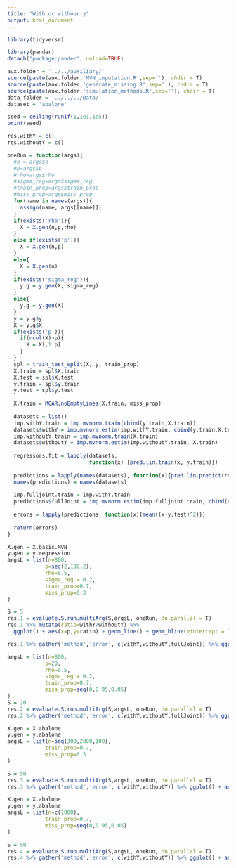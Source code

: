 ```yaml
---
title: "With or withour y"
output: html_document
---
```


```r
library(tidyverse)

library(pander)
detach("package:pander", unload=TRUE)
```

```r
aux.folder = '../../auxiliary/'
source(paste(aux.folder,'MVN_imputation.R',sep=''), chdir = T)
source(paste(aux.folder,'generate_missing.R',sep=''), chdir = T)
source(paste(aux.folder,'simulation_methods.R',sep=''), chdir = T)
data_folder = '../../../Data/'
dataset = 'abalone'

seed = ceiling(runif(1,1e3,1e5))
print(seed)
```

```r
res.withY = c()
res.withoutY = c()

oneRun = function(args){
  #n = args$n
  #p=args$p
  #rho=args$rho
  #sigma_reg=args$sigma_reg
  #train_prop=args$train_prop
  #miss_prop=args$miss_prop
  for(name in names(args)){
    assign(name, args[[name]])
  }
  if(exists('rho')){
    X = X.gen(n,p,rho)
  }
  else if(exists('p')){
    X = X.gen(n,p)
  }
  else{
    X = X.gen(n)
  }
  if(exists('sigma_reg')){
    y.g = y.gen(X, sigma_reg) 
  }
  else{
    y.g = y.gen(X) 
  }
  y = y.g$y
  X = y.g$X
  if(exists('p')){
    if(ncol(X)>p){
      X = X[,1:p]
    }
  }
  spl = train_test_split(X, y, train_prop)
  X.train = spl$X.train
  X.test = spl$X.test
  y.train = spl$y.train
  y.test = spl$y.test
  
  X.train = MCAR.noEmptyLines(X.train, miss_prop)
  
  datasets = list()
  imp.withY.train = imp.mvnorm.train(cbind(y.train,X.train))
  datasets$withY = imp.mvnorm.estim(imp.withY.train, cbind(y.train,X.train))[,-1]
  imp.withoutY.train = imp.mvnorm.train(X.train)
  datasets$withoutY = imp.mvnorm.estim(imp.withoutY.train, X.train)
  
  regressors.fit = lapply(datasets,
                          function(x) {pred.lin.train(x, y.train)})
  
  predictions = lapply(names(datasets), function(x){pred.lin.predict(regressors.fit[[x]], X.test)})
  names(predictions) = names(datasets)
  
  imp.fulljoint.train = imp.withY.train
  predictions$fullJoint = imp.mvnorm.estim(imp.fulljoint.train, cbind(rep(NA,nrow(X.test)), X.test))[,1]
  
  errors = lapply(predictions, function(x){mean((x-y.test)^2)})
  
  return(errors)
}
```
```r
X.gen = X.basic.MVN
y.gen = y.regression
argsL = list(n=800,
            p=seq(2,100,2),
            rho=0.5,
            sigma_reg = 0.2,
            train_prop=0.7,
            miss_prop=0.3
)

S = 5
res.1 = evaluate.S.run.multiArg(S,argsL, oneRun, do.parallel = T) 
res.1 %>% mutate(ratio=withY/withoutY) %>%
  ggplot() + aes(x=p,y=ratio) + geom_line() + geom_hline(yintercept = 1, color='red') + scale_y_log10()

res.1 %>% gather('method','error', c(withY,withoutY,fullJoint)) %>% ggplot() + aes(x=p,y=error, color=method) + geom_line() + scale_y_log10()
```

```r
argsL = list(n=800,
            p=20,
            rho=0.5,
            sigma_reg = 0.2,
            train_prop=0.7,
            miss_prop=seq(0,0.95,0.05)
)
S = 20
res.2 = evaluate.S.run.multiArg(S,argsL, oneRun, do.parallel = T)
res.2 %>% gather('method','error', c(withY,withoutY,fullJoint)) %>% ggplot() + aes(x=miss_prop,y=error, color=method) + geom_line() + scale_y_log10()
```

```r
X.gen = X.abalone
y.gen = y.abalone
argsL = list(n=seq(300,2000,100),
            train_prop=0.7,
            miss_prop=0.3
)

S = 50
res.3 = evaluate.S.run.multiArg(S,argsL, oneRun, do.parallel = T)
res.3 %>% gather('method','error', c(withY,withoutY)) %>% ggplot() + aes(x=n,y=error, color=method) + geom_line() + scale_y_log10()
```

```r
X.gen = X.abalone
y.gen = y.abalone
argsL = list(n=c(1000),
            train_prop=0.7,
            miss_prop=seq(0,0.95,0.05)
)

S = 50
res.4 = evaluate.S.run.multiArg(S,argsL, oneRun, do.parallel = T)
res.4 %>% gather('method','error', c(withY,withoutY)) %>% ggplot() + aes(x=miss_prop,y=error, color=method) + geom_line() + scale_y_log10()
```

